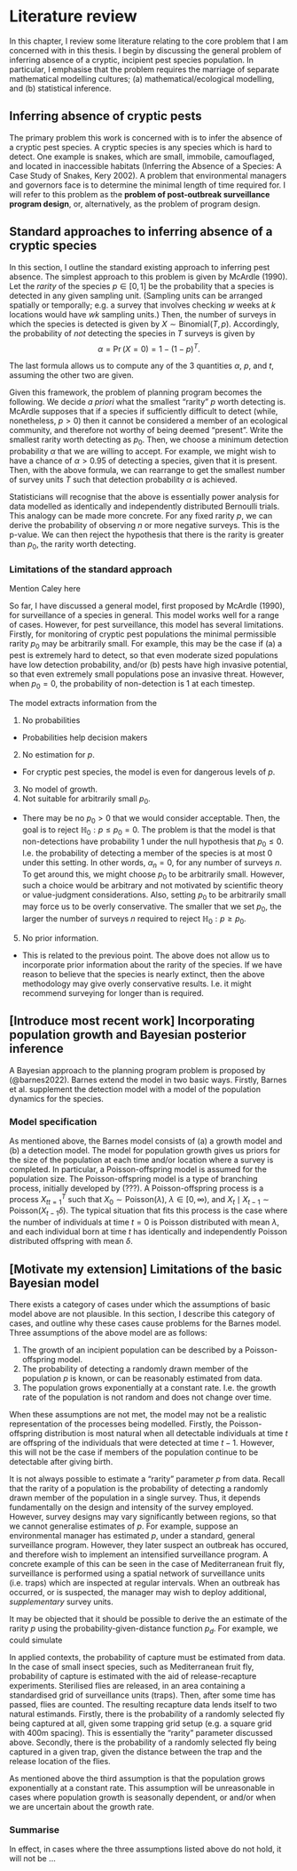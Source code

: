 # Literature review {#lit-review}

In this chapter, I review some literature relating to the core problem that I am concerned with in this thesis. I begin by discussing the general problem of inferring absence of a cryptic, incipient pest species population. In particular, I emphasise that the problem requires the marriage of separate mathematical modelling cultures; (a) mathematical/ecological modelling, and (b) statistical inference.

## Inferring absence of cryptic pests

The primary problem this work is concerned with is to infer the absence of a cryptic pest species. A cryptic species is any species which is hard to detect. One example is snakes, which are small, immobile, camouflaged, and located in inaccessible habitats (Inferring the Absence of a Species: A Case Study of Snakes, Kery 2002). A problem that environmental managers and governors face is to determine the minimal length of time required for. I will refer to this problem as the **problem of post-outbreak surveillance program design**, or, alternatively, as the problem of program design.

## Standard approaches to inferring absence of a cryptic species

In this section, I outline the standard existing approach to inferring pest absence. The simplest approach to this problem is given by McArdle (1990). Let the *rarity* of the species $p \in [0, 1]$ be the probability that a species is detected in any given sampling unit. (Sampling units can be arranged spatially or temporally; e.g. a survey that involves checking $w$ weeks at $k$ locations would have $wk$ sampling units.) Then, the number of surveys in which the species is detected is given by $X \sim \mathrm{Binomial}(T, p)$. Accordingly, the probability of *not* detecting the species in $T$ surveys is given by $$
\alpha = \Pr(X = 0) = 1 - (1 - p)^T.
$$

The last formula allows us to compute any of the 3 quantities $\alpha$, $p$, and $t$, assuming the other two are given.

Given this framework, the problem of planning program becomes the following. We decide *a priori* what the smallest "rarity" $p$ worth detecting is. McArdle supposes that if a species if sufficiently difficult to detect (while, nonetheless, $p > 0$) then it cannot be considered a member of an ecological community, and therefore not worthy of being deemed "present". Write the smallest rarity worth detecting as $p_0$. Then, we choose a minimum detection probability $\alpha$ that we are willing to accept. For example, we might wish to have a chance of $\alpha > 0.95$ of detecting a species, given that it is present. Then, with the above formula, we can rearrange to get the smallest number of survey units $T$ such that detection probability $\alpha$ is achieved.

Statisticians will recognise that the above is essentially power analysis for data modelled as identically and independently distributed Bernoulli trials. This analogy can be made more concrete. For any fixed rarity $p$, we can derive the probability of observing $n$ or more negative surveys. This is the p-value. We can then reject the hypothesis that there is the rarity is greater than $p_0$, the rarity worth detecting.

### Limitations of the standard approach

Mention Caley here

So far, I have discussed a general model, first proposed by McArdle (1990), for surveillance of a species in general. This model works well for a range of cases. However, for pest surveillance, this model has several limitations. Firstly, for monitoring of cryptic pest populations the minimal permissible rarity $p_0$ may be arbitrarily small. For example, this may be the case if (a) a pest is extremely hard to detect, so that even moderate sized populations have low detection probability, and/or (b) pests have high invasive potential, so that even extremely small populations pose an invasive threat. However, when $p_0 = 0$, the probability of non-detection is 1 at each timestep.

The model extracts information from the

1.  No probabilities

-   Probabilities help decision makers

2.  No estimation for $p$.

-   For cryptic pest species, the model is even for dangerous levels of $p$.

3.  No model of growth.
4.  Not suitable for arbitrarily small $p_0$.

-   There may be no $p_0 > 0$ that we would consider acceptable. Then, the goal is to reject $\mathbb H_0: p \leq p_0 = 0$. The problem is that the model is that non-detections have probability $1$ under the null hypothesis that $p_0 \leq 0$. I.e. the probability of detecting a member of the species is at most $0$ under this setting. In other words, $\alpha_n = 0$, for any number of surveys $n$. To get around this, we might choose $p_0$ to be arbitrarily small. However, such a choice would be arbitrary and not motivated by scientific theory or value-judgment considerations. Also, setting $p_0$ to be arbitrarily small may force us to be overly conservative. The smaller that we set $p_0$, the larger the number of surveys $n$ required to reject $\mathbb H_0: p \geq p_0$.

5.  No prior information.

-   This is related to the previous point. The above does not allow us to incorporate prior information about the rarity of the species. If we have reason to believe that the species is nearly extinct, then the above methodology may give overly conservative results. I.e. it might recommend surveying for longer than is required.

## [Introduce most recent work] Incorporating population growth and Bayesian posterior inference

A Bayesian approach to the planning program problem is proposed by (@barnes2022). Barnes extend the model in two basic ways. Firstly, Barnes et al. supplement the detection model with a model of the population dynamics for the species.

### Model specification

As mentioned above, the Barnes model consists of (a) a growth model and (b) a detection model. The model for population growth gives us priors for the size of the population at each time and/or location where a survey is completed. In particular, a Poisson-offspring model is assumed for the population size. The Poisson-offspring model is a type of branching process, initially developed by (???). A Poisson-offspring process is a process ${X_t}_{t=1}^T$ such that $X_0 \sim \mathrm{Poisson}(\lambda)$, $\lambda \in [0, \infty)$, and $X_t \mid X_{t-1} \sim \mathrm{Poisson}(X_{t-1} \delta)$. The typical situation that fits this process is the case where the number of individuals at time $t=0$ is Poisson distributed with mean $\lambda$, and each individual born at time $t$ has identically and independently Poisson distributed offspring with mean $\delta$.

## [Motivate my extension] Limitations of the basic Bayesian model

There exists a category of cases under which the assumptions of basic model above are not plausible. In this section, I describe this category of cases, and outline why these cases cause problems for the Barnes model. Three assumptions of the above model are as follows:

1.  The growth of an incipient population can be described by a Poisson-offspring model.
2.  The probability of detecting a randomly drawn member of the population $p$ is known, or can be reasonably estimated from data.
3.  The population grows exponentially at a constant rate. I.e. the growth rate of the population is not random and does not change over time.

When these assumptions are not met, the model may not be a realistic representation of the processes being modelled. Firstly, the Poisson-offspring distribution is most natural when all detectable individuals at time $t$ are offspring of the individuals that were detected at time $t-1$. However, this will not be the case if members of the population continue to be detectable after giving birth.

It is not always possible to estimate a "rarity" parameter $p$ from data. Recall that the rarity of a population is the probability of detecting a randomly drawn member of the population in a single survey. Thus, it depends fundamentally on the design and intensity of the survey employed. However, survey designs may vary significantly between regions, so that we cannot generalise estimates of $p$. For example, suppose an environmental manager has estimated $p$, under a standard, general surveillance program. However, they later suspect an outbreak has occured, and therefore wish to implement an intensified surveillance program. A concrete example of this can be seen in the case of Mediterranean fruit fly, surveillance is performed using a spatial network of surveillance units (i.e. traps) which are inspected at regular intervals. When an outbreak has occurred, or is suspected, the manager may wish to deploy additional, *supplementary* survey units.

It may be objected that it should be possible to derive the an estimate of the rarity $p$ using the probability-given-distance function $p_d$. For example, we could simulate

In applied contexts, the probability of capture must be estimated from data. In the case of small insect species, such as Mediterranean fruit fly, probability of capture is estimated with the aid of release-recapture experiments. Sterilised flies are released, in an area containing a standardised grid of surveillance units (traps). Then, after some time has passed, flies are counted. The resulting recapture data lends itself to two natural estimands. Firstly, there is the probability of a randomly selected fly being captured at all, given some trapping grid setup (e.g. a square grid with 400m spacing). This is essentially the "rarity" parameter discussed above. Secondly, there is the probability of a randomly selected fly being captured in a given trap, given the distance between the trap and the release location of the flies.

As mentioned above the third assumption is that the population grows exponentially at a constant rate. This assumption will be unreasonable in cases where population growth is seasonally dependent, or and/or when we are uncertain about the growth rate.

### Summarise

In effect, in cases where the three assumptions listed above do not hold, it will not be ...

